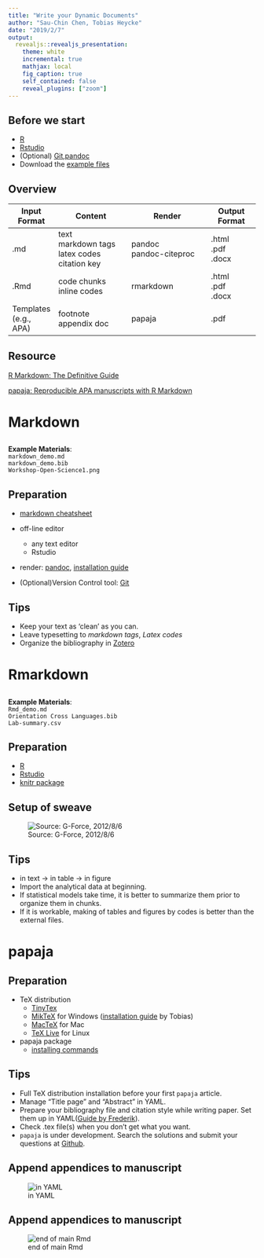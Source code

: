 ```yaml
---
title: "Write your Dynamic Documents"
author: "Sau-Chin Chen, Tobias Heycke"
date: "2019/2/7"
output: 
  revealjs::revealjs_presentation:
    theme: white
    incremental: true
    mathjax: local
    fig_caption: true
    self_contained: false
    reveal_plugins: ["zoom"]
---
```


## Before we start

- [R](https://www.r-project.org/)
- [Rstudio](https://www.rstudio.com/)
- (Optional) [Git](https://git-scm.com/),[pandoc](https://pandoc.org/installing.html)
- Download the [example files](https://github.com/SCgeeker/WS_dynamic_doc/archive/master.zip)


## Overview

|Input<br>Format|Content|Render|Output<br>Format|
|---|---------|----------|------|
|.md         |text<br>markdown tags<br>latex codes<br>citation key|pandoc<br>pandoc-citeproc|.html<br>.pdf<br>.docx |
|.Rmd        |code chunks<br>inline codes|rmarkdown |.html<br>.pdf<br>.docx  |
|Templates<br>(e.g., APA)|footnote<br>appendix doc|papaja|.pdf|

## Resource

[R Markdown: The Definitive Guide](https://bookdown.org/yihui/rmarkdown/)

[papaja: Reproducible APA manuscripts with R Markdown](https://crsh.github.io/papaja_man/)

# Markdown

##

**Example Materials**:<br> `markdown_demo.md`<br>`markdown_demo.bib`<br>`Workshop-Open-Science1.png`

## Preparation

- [markdown cheatsheet](https://github.com/adam-p/markdown-here/wiki/Markdown-Cheatsheet)

- off-line editor
    - any text editor
    - Rstudio

- render: [pandoc](http://pandoc.org/), [installation guide](https://pandoc.org/installing.html)
- (Optional)Version Control tool: [Git](https://git-scm.com/)

## Tips
- Keep your text as 'clean' as you can. 
- Leave typesetting to *markdown tags*, *Latex codes*
- Organize the bibliography in [Zotero](http://zotero.org/)

# Rmarkdown

## 

**Example Materials**:<br> `Rmd_demo.md`<br>`Orientation Cross Languages.bib`<br>`Lab-summary.csv`

## Preparation

- [R](https://www.r-project.org/)
- [Rstudio](https://www.rstudio.com/)
- [knitr package](https://cran.r-project.org/web/packages/knitr/index.html)

## Setup of sweave

![Source: G-Force, 2012/8/6](https://i2.wp.com/gforge.se/wp-content/uploads/2012/06/Sweave-to-knitr-options.jpg)


## Tips
- in text -> in table -> in figure
- Import the analytical data at beginning.
- If statistical models take time, it is better to summarize them prior to organize them in chunks.
- If it is workable, making of tables and figures by codes is better than the external files.

# papaja

## Preparation
- TeX distribution
    - [TinyTex](https://yihui.name/tinytex/)
    - [MikTeX](http://miktex.org/) for Windows ([installation guide]((https://tobiasheycke.github.io/pages/fullmiktex)) by Tobias)
    - [MacTeX](https://tug.org/mactex/) for Mac
    - [TeX Live](http://www.tug.org/texlive/) for Linux 

- papaja package
    - [installing commands](https://crsh.github.io/papaja_man/introduction.html#installing-papaja)


## Tips
- Full TeX distribution installation before your first `papaja` article.
- Manage "Title page" and "Abstract" in YAML.
- Prepare your bibliography file and citation style while writing paper. Set them up in YAML([Guide by Frederik](https://crsh.github.io/papaja_man/writing.html#citations)).
- Check .tex file(s) when you don't get what you want.
- `papaja` is under development. Search the solutions and submit your questions at [Github](https://github.com/crsh/papaja/issues).


## Append appendices to manuscript
![in YAML](https://user-images.githubusercontent.com/1747068/43012188-b6bff12c-8c13-11e8-9277-f4ce36f859e9.png) 

## Append appendices to manuscript

![end of main Rmd](https://user-images.githubusercontent.com/1747068/43012230-daf80188-8c13-11e8-894d-d750cb03c6ae.png)

